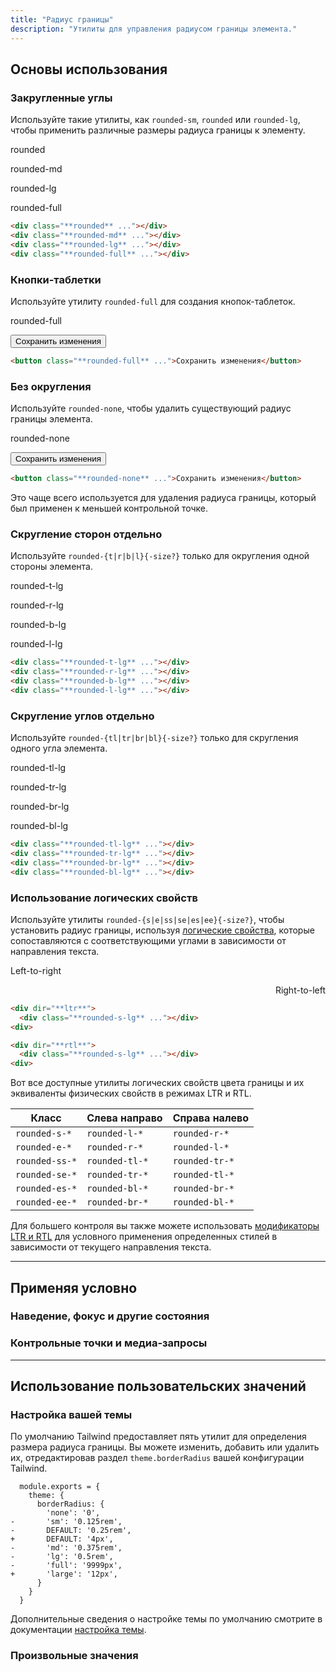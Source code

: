 ```yaml
---
title: "Радиус границы"
description: "Утилиты для управления радиусом границы элемента."
---
```




## Основы использования

### Закругленные углы

Используйте такие утилиты, как `rounded-sm`, `rounded` или `rounded-lg`, чтобы применить различные размеры радиуса границы к элементу.

<Example>
  <div class="flex flex-col sm:flex-row items-center justify-around gap-4 text-white text-sm text-center font-bold leading-6">
    <div class="flex flex-col items-center shrink-0">
      <p class="font-medium text-sm text-slate-500 font-mono text-center mb-3 dark:text-slate-400">rounded</p>
      <div class="p-4 shadow-sm bg-purple-500 w-16 h-16 rounded"></div>
    </div>
    <div class="flex flex-col items-center shrink-0">
      <p class="font-medium text-sm text-slate-500 font-mono text-center mb-3 dark:text-slate-400">rounded-md</p>
      <div class="p-4 shadow-sm bg-purple-500 w-16 h-16 rounded-md"></div>
    </div>
    <div class="flex flex-col items-center shrink-0">
      <p class="font-medium text-sm text-slate-500 font-mono text-center mb-3 dark:text-slate-400">rounded-lg</p>
      <div class="p-4 shadow-sm bg-purple-500 w-16 h-16 rounded-lg"></div>
    </div>
    <div class="flex flex-col items-center shrink-0">
      <p class="font-medium text-sm text-slate-500 font-mono text-center mb-3 dark:text-slate-400">rounded-full</p>
      <div class="p-4 shadow-sm bg-purple-500 w-16 h-16 rounded-full"></div>
    </div>
  </div>
</Example>

```html
<div class="**rounded** ..."></div>
<div class="**rounded-md** ..."></div>
<div class="**rounded-lg** ..."></div>
<div class="**rounded-full** ..."></div>
```

### Кнопки-таблетки

Используйте утилиту `rounded-full` для создания кнопок-таблеток.

<Example>
  <div class="flex justify-center gap-4 text-white text-sm text-center font-bold leading-6">
    <div class="flex flex-col items-center shrink-0">
      <p class="font-medium text-sm text-slate-500 font-mono text-center mb-3 dark:text-slate-400">rounded-full</p>
      <button class="px-4 py-2 font-semibold text-sm bg-cyan-500 text-white rounded-full shadow-sm">Сохранить изменения</button>
    </div>
  </div>
</Example>

```html
<button class="**rounded-full** ...">Сохранить изменения</button>
```

### Без округления

Используйте `rounded-none`, чтобы удалить существующий радиус границы элемента.

<Example>
  <div class="flex justify-center gap-4 text-white text-sm text-center font-bold leading-6">
    <div class="flex flex-col items-center shrink-0">
      <p class="font-medium text-sm text-slate-500 font-mono text-center mb-3 dark:text-slate-400">rounded-none</p>
      <button class="px-4 py-2 font-semibold text-sm bg-sky-500 text-white rounded-none shadow-sm">Сохранить изменения</button>
    </div>
  </div>
</Example>

```html
<button class="**rounded-none** ...">Сохранить изменения</button>
```

Это чаще всего используется для удаления радиуса границы, который был применен к меньшей контрольной точке.

### Скругление сторон отдельно

Используйте `rounded-{t|r|b|l}{-size?}` только для округления одной стороны элемента.

<Example>
  <div class="flex flex-col sm:flex-row items-center justify-around gap-4 text-white text-sm text-center font-bold leading-6">
    <div class="flex flex-col items-center shrink-0">
      <p class="font-medium text-sm text-slate-500 font-mono text-center mb-3 dark:text-slate-400">rounded-t-lg</p>
      <div class="p-4 shadow-sm bg-blue-500 w-16 h-16 rounded-t-lg"></div>
    </div>
    <div class="flex flex-col items-center shrink-0">
      <p class="font-medium text-sm text-slate-500 font-mono text-center mb-3 dark:text-slate-400">rounded-r-lg</p>
      <div class="p-4 shadow-sm bg-blue-500 w-16 h-16 rounded-r-lg"></div>
    </div>
    <div class="flex flex-col items-center shrink-0">
      <p class="font-medium text-sm text-slate-500 font-mono text-center mb-3 dark:text-slate-400">rounded-b-lg</p>
      <div class="p-4 shadow-sm bg-blue-500 w-16 h-16 rounded-b-lg"></div>
    </div>
    <div class="flex flex-col items-center shrink-0">
      <p class="font-medium text-sm text-slate-500 font-mono text-center mb-3 dark:text-slate-400">rounded-l-lg</p>
      <div class="p-4 shadow-sm bg-blue-500 w-16 h-16 rounded-l-lg"></div>
    </div>
  </div>
</Example>

```html
<div class="**rounded-t-lg** ..."></div>
<div class="**rounded-r-lg** ..."></div>
<div class="**rounded-b-lg** ..."></div>
<div class="**rounded-l-lg** ..."></div>
```

### Скругление углов отдельно

Используйте `rounded-{tl|tr|br|bl}{-size?}` только для скругления одного угла элемента.

<Example>
  <div class="flex flex-col sm:flex-row items-center justify-around gap-4 text-white text-sm text-center font-bold leading-6">
    <div class="flex flex-col items-center shrink-0">
      <p class="font-medium text-sm text-slate-500 font-mono text-center mb-3 dark:text-slate-400">rounded-tl-lg</p>
      <div class="p-4 shadow-sm bg-pink-500 w-16 h-16 rounded-tl-lg"></div>
    </div>
    <div class="flex flex-col items-center shrink-0">
      <p class="font-medium text-sm text-slate-500 font-mono text-center mb-3 dark:text-slate-400">rounded-tr-lg</p>
      <div class="p-4 shadow-sm bg-pink-500 w-16 h-16 rounded-tr-lg"></div>
    </div>
    <div class="flex flex-col items-center shrink-0">
      <p class="font-medium text-sm text-slate-500 font-mono text-center mb-3 dark:text-slate-400">rounded-br-lg</p>
      <div class="p-4 shadow-sm bg-pink-500 w-16 h-16 rounded-br-lg"></div>
    </div>
    <div class="flex flex-col items-center shrink-0">
      <p class="font-medium text-sm text-slate-500 font-mono text-center mb-3 dark:text-slate-400">rounded-bl-lg</p>
      <div class="p-4 shadow-sm bg-pink-500 w-16 h-16 rounded-bl-lg"></div>
    </div>
  </div>
</Example>

```html
<div class="**rounded-tl-lg** ..."></div>
<div class="**rounded-tr-lg** ..."></div>
<div class="**rounded-br-lg** ..."></div>
<div class="**rounded-bl-lg** ..."></div>
```

### <Heading ignore>Использование логических свойств</Heading>

Используйте утилиты `rounded-{s|e|ss|se|es|ee}{-size?}`, чтобы установить радиус границы, используя [логические свойства](https://developer.mozilla.org/en-US/docs/Web/CSS/CSS_Logical_Properties/Basic_concepts), которые сопоставляются с соответствующими углами в зависимости от направления текста.

<Example>
  <div class="grid grid-cols-2 gap-x-4 place-items-center">
    <div class="flex flex-col items-start gap-y-4" dir="ltr">
      <p class="text-sm font-medium">Left-to-right</p>
      <div class="p-4 shadow-sm bg-blue-500 w-16 h-16 rounded-s-lg"></div>
    </div>
    <div class="flex flex-col items-start gap-y-4" dir="rtl">
      <p class="text-sm font-medium">Right-to-left</p>
      <div class="p-4 shadow-sm bg-blue-500 w-16 h-16 rounded-s-lg"></div>
    </div>
  </div>
</Example>

```html
<div dir="**ltr**">
  <div class="**rounded-s-lg** ..."></div>
<div>

<div dir="**rtl**">
  <div class="**rounded-s-lg** ..."></div>
<div>
```

Вот все доступные утилиты логических свойств цвета границы и их эквиваленты физических свойств в режимах LTR и RTL.

| Класс | Слева направо | Справа налево |
| --- | --- | --- |
| `rounded-s-*` | `rounded-l-*` | `rounded-r-*` |
| `rounded-e-*` | `rounded-r-*` | `rounded-l-*` |
| `rounded-ss-*` | `rounded-tl-*` | `rounded-tr-*` |
| `rounded-se-*` | `rounded-tr-*` | `rounded-tl-*` |
| `rounded-es-*` | `rounded-bl-*` | `rounded-br-*` |
| `rounded-ee-*` | `rounded-br-*` | `rounded-bl-*` |

Для большего контроля вы также можете использовать [модификаторы LTR и RTL](/docs/hover-focus-and-other-states#rtl-support) для условного применения определенных стилей в зависимости от текущего направления текста.

---

## <Heading ignore>Применяя условно</Heading>

### <Heading ignore>Наведение, фокус и другие состояния</Heading>

<HoverFocusAndOtherStates defaultClass="rounded" featuredClass="rounded-lg" />

### <Heading ignore>Контрольные точки и медиа-запросы</Heading>

<BreakpointsAndMediaQueries defaultClass="rounded" featuredClass="rounded-lg" />

---

## Использование пользовательских значений

### Настройка вашей темы

По умолчанию Tailwind предоставляет пять утилит для определения размера радиуса границы. Вы можете изменить, добавить или удалить их, отредактировав раздел `theme.borderRadius` вашей конфигурации Tailwind.

```diff-js tailwind.config.js
  module.exports = {
    theme: {
      borderRadius: {
        'none': '0',
-       'sm': '0.125rem',
-       DEFAULT: '0.25rem',
+       DEFAULT: '4px',
-       'md': '0.375rem',
-       'lg': '0.5rem',
-       'full': '9999px',
+       'large': '12px',
      }
    }
  }
```

Дополнительные сведения о настройке темы по умолчанию смотрите в документации [настройка темы](/docs/theme#customizing-the-default-theme).

### Произвольные значения

<ArbitraryValues property="border-radius" featuredClass="rounded-[12px]" />
